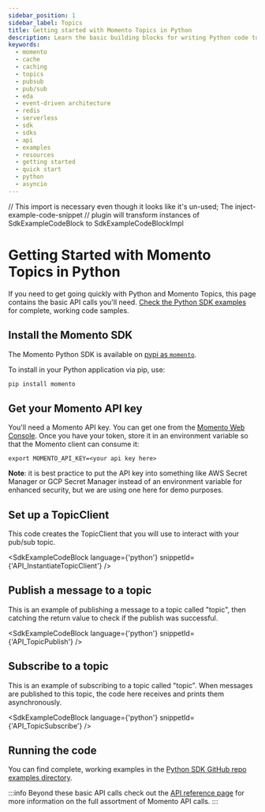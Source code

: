 ```yaml
---
sidebar_position: 1
sidebar_label: Topics
title: Getting started with Momento Topics in Python
description: Learn the basic building blocks for writing Python code to interact with Momento Topics.
keywords:
  - momento
  - cache
  - caching
  - topics
  - pubsub
  - pub/sub
  - eda
  - event-driven architecture
  - redis
  - serverless
  - sdk
  - sdks
  - api
  - examples
  - resources
  - getting started
  - quick start
  - python
  - asyncio
---
```


// This import is necessary even though it looks like it's un-used; The inject-example-code-snippet
// plugin will transform instances of SdkExampleCodeBlock to SdkExampleCodeBlockImpl

# Getting Started with Momento Topics in Python

If you need to get going quickly with Python and Momento Topics, this page contains the basic API calls you'll need. [Check the Python SDK examples](https://github.com/momentohq/client-sdk-python/tree/main/examples) for complete, working code samples.


## Install the Momento SDK

The Momento Python SDK is available on [pypi as `momento`](https://pypi.org/project/momento/).

To install in your Python application via pip, use:

```bash
pip install momento
```

## Get your Momento API key

You'll need a Momento API key. You can get one from the [Momento Web Console](https://console.gomomento.com/).
Once you have your token, store it in an environment variable so that the Momento client can consume it:

```
export MOMENTO_API_KEY=<your api key here>
```

**Note**: it is best practice to put the API key into something like AWS Secret Manager or GCP Secret Manager instead of an environment variable for enhanced security, but we are using one here for demo purposes.

## Set up a TopicClient
This code creates the TopicClient that you will use to interact with your pub/sub topic.

<SdkExampleCodeBlock language={'python'} snippetId={'API_InstantiateTopicClient'} />

## Publish a message to a topic
This is an example of publishing a message to a topic called "topic", then catching the return value to check if the publish was successful.

<SdkExampleCodeBlock language={'python'} snippetId={'API_TopicPublish'} />

## Subscribe to a topic
This is an example of subscribing to a topic called "topic". When messages are published to this topic, the code here receives and prints them asynchronously.

<SdkExampleCodeBlock language={'python'} snippetId={'API_TopicSubscribe'} />

## Running the code

You can find complete, working examples in the [Python SDK GitHub repo examples directory](https://github.com/momentohq/client-sdk-python/tree/main/examples).

:::info
Beyond these basic API calls check out the [API reference page](/develop/api-reference) for more information on the full assortment of Momento API calls.
:::
